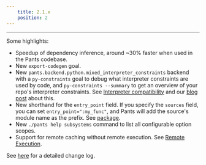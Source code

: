 ```yaml
---
    title: 2.1.x
    position: 2
---
```


---

Some highlights:

- Speedup of dependency inference, around ~30% faster when used in the Pants codebase.
- New `export-codegen` goal.
- New `pants.backend.python.mixed_interpreter_constraints` backend with a `py-constraints` goal to debug what interpreter constraints are used by code, and `py-constraints --summary` to get an overview of your repo's interpreter constraints. See [Interpreter compatibility](doc:python-interpreter-compatibility) and our [blog post](https://blog.pantsbuild.org/python-3-migrations/) about this.
- New shorthand for the `entry_point` field. If you specify the `sources` field, you can set `entry_point=":my_func"`, and Pants will add the source's module name as the prefix. See [package](doc:python-package-goal).
- New `./pants help subsystems` command to list all configurable option scopes.
- Support for remote caching without remote execution. See [Remote Execution](doc:remote-execution).

See [here](https://github.com/pantsbuild/pants/blob/master/src/python/pants/notes/2.1.x.rst) for a detailed change log.
